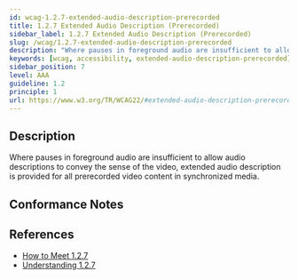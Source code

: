 ```yaml
---
id: wcag-1.2.7-extended-audio-description-prerecorded
title: 1.2.7 Extended Audio Description (Prerecorded)
sidebar_label: 1.2.7 Extended Audio Description (Prerecorded)
slug: /wcag/1.2.7-extended-audio-description-prerecorded
description: "Where pauses in foreground audio are insufficient to allow audio descriptions to convey the sense of the video, extended audio description is provided for all prerecorded video content in synchronized media."
keywords: [wcag, accessibility, extended-audio-description-prerecorded]
sidebar_position: 7
level: AAA
guideline: 1.2
principle: 1
url: https://www.w3.org/TR/WCAG22/#extended-audio-description-prerecorded
---
```


## Description

Where pauses in foreground audio are insufficient to allow audio descriptions to convey the sense of the video, extended audio description is provided for all prerecorded video content in synchronized media.

## Conformance Notes

<Project name="ads">
</Project>

<Project name="scix">
  <NonApplicable/>
</Project>

## References

- [How to Meet 1.2.7](https://www.w3.org/WAI/WCAG22/quickref/#extended-audio-description-prerecorded)
- [Understanding 1.2.7](https://www.w3.org/WAI/WCAG22/Understanding/extended-audio-description-prerecorded.html)
